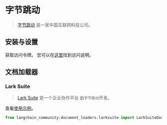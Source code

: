 # 字节跳动

>[字节跳动](https://bytedance.com/) 是一家中国互联网科技公司。

## 安装与设置

获取访问令牌。
您可以在[这里](https://open.larksuite.com/document)找到访问说明。


## 文档加载器

### Lark Suite

>[Lark Suite](https://www.larksuite.com/) 是一个企业协作平台
> 由`字节跳动`开发。

查看[使用示例](/docs/integrations/document_loaders/larksuite)。

```python
from langchain_community.document_loaders.larksuite import LarkSuiteDocLoader
```

